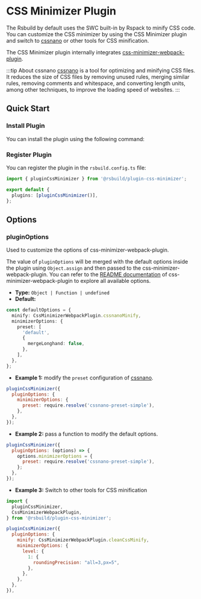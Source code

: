 # CSS Minimizer Plugin


<SourceCode href="https://github.com/web-infra-dev/rsbuild/tree/main/packages/plugin-css-minimizer" />

The Rsbuild by default uses the SWC built-in by Rspack to minify CSS code. You can customize the CSS minimizer by using the CSS Minimizer plugin and switch to [cssnano](https://cssnano.co/) or other tools for CSS minification.

The CSS Minimizer plugin internally integrates [css-minimizer-webpack-plugin](https://github.com/webpack-contrib/css-minimizer-webpack-plugin).

:::tip About cssnano
[cssnano](https://cssnano.co/) is a tool for optimizing and minifying CSS files. It reduces the size of CSS files by removing unused rules, merging similar rules, removing comments and whitespace, and converting length units, among other techniques, to improve the loading speed of websites.
:::

## Quick Start

### Install Plugin

You can install the plugin using the following command:


<PackageManagerTabs command="add @rsbuild/plugin-css-minimizer -D" />

### Register Plugin

You can register the plugin in the `rsbuild.config.ts` file:

```ts title="rsbuild.config.ts"
import { pluginCssMinimizer } from '@rsbuild/plugin-css-minimizer';

export default {
  plugins: [pluginCssMinimizer()],
};
```

## Options

### pluginOptions

Used to customize the options of css-minimizer-webpack-plugin.

The value of `pluginOptions` will be merged with the default options inside the plugin using `Object.assign` and then passed to the css-minimizer-webpack-plugin. You can refer to the [README documentation](https://github.com/webpack-contrib/css-minimizer-webpack-plugin) of css-minimizer-webpack-plugin to explore all available options.

- **Type:** `Object | Function | undefined`
- **Default:**

```ts
const defaultOptions = {
  minify: CssMinimizerWebpackPlugin.cssnanoMinify,
  minimizerOptions: {
    preset: [
      'default',
      {
        mergeLonghand: false,
      },
    ],
  },
};
```

- **Example 1:** modify the `preset` configuration of [cssnano](https://cssnano.co/).

```js
pluginCssMinimizer({
  pluginOptions: {
    minimizerOptions: {
      preset: require.resolve('cssnano-preset-simple'),
    },
  },
});
```

- **Example 2:** pass a function to modify the default options.

```js
pluginCssMinimizer({
  pluginOptions: (options) => {
    options.minimizerOptions = {
      preset: require.resolve('cssnano-preset-simple'),
    };
  },
});
```

- **Example 3:** Switch to other tools for CSS minification

```js
import {
  pluginCssMinimizer,
  CssMinimizerWebpackPlugin,
} from '@rsbuild/plugin-css-minimizer';

pluginCssMinimizer({
  pluginOptions: {
    minify: CssMinimizerWebpackPlugin.cleanCssMinify,
    minimizerOptions: {
      level: {
        1: {
          roundingPrecision: "all=3,px=5",
        },
      },
    },
  },
}),
```
